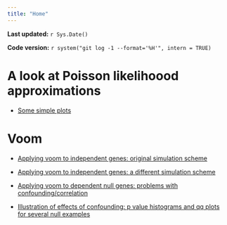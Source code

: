 ```yaml
---
title: "Home"
---
```


**Last updated:** `r Sys.Date()`

**Code version:** `r system("git log -1 --format='%H'", intern = TRUE)`


# A look at Poisson likelihoood approximations

* [Some simple plots](poisson_loglik.html)

# Voom

*  [Applying voom to independent genes: original simulation scheme](voom1.html)
*  [Applying voom to independent genes: a different simulation scheme](voom2.html)
*  [Applying voom to dependent null genes: problems with confounding/correlation ](voom_null.html)

*  [Illustration of effects of confounding: p value histograms and qq plots for several null examples](voom_null_2.html)